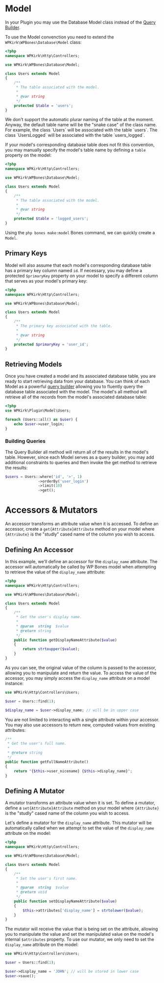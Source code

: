 
# Model

In your Plugin you may use the Database Model class instead of the [Query Builder](query-builder).

To use the Model convenction you need to extend the `WPKirk\WPBones\Database\Model` class:

```php
<?php
namespace WPKirk\Http\Controllers;

use WPKirk\WPBones\Database\Model;

class Users extends Model
{
    /**
     * The table associated with the model.
     *
     * @var string
     */
    protected $table = 'users';
}
```

<Callout type="warning">
We don't support the automatic plurar naming of the table at the moment. Anyway, the default table name will be the "snake case" of the class name. For example, the class `Users` will be associated with the table `users`. The class `UsersLogged` will be associated with the table `users_logged`.
</Callout>

If your model's corresponding database table does not fit this convention, you may manually specify the model's table name by defining a `table` property on the model:

```php copy
<?php
namespace WPKirk\Http\Controllers;

use WPKirk\WPBones\Database\Model;

class Users extends Model
{
    /**
     * The table associated with the model.
     *
     * @var string
     */
    protected $table = 'logged_users';
}
```

Using the `php bones make:model` Bones command, we can quickly create a `Model`.

## Primary Keys

Model will also assume that each model's corresponding database table has a primary key column named `id`. If necessary, you may define a protected `$primaryKey` property on your model to specify a different column that serves as your model's primary key:

```php copy
<?php
namespace WPKirk\Http\Controllers;

use WPKirk\WPBones\Database\Model;

class Users extends Model
{
    /**
     * The primary key associated with the table.
     *
     * @var string
     */
    protected $primaryKey = 'user_id';
}
```

## Retrieving Models

Once you have created a model and its associated database table, you are ready to start retrieving data from your database. You can think of each Model as a powerful [query builder](query-builder) allowing you to fluently query the database table associated with the model. The model's all method will retrieve all of the records from the model's associated database table:

```php copy
<?php
use WPKirk\Plugin\Model\Users;

foreach (Users::all() as $user) {
    echo $user->user_login;
}
```

### Building Queries

The Query Builder all method will return all of the results in the model's table. However, since each Model serves as a query builder, you may add additional constraints to queries and then invoke the get method to retrieve the results:

```php copy
$users = Users::where('id', '>', 1)
               ->orderBy('user_login')
               ->limit(10)
               ->get();
```

# Accessors & Mutators

An accessor transforms an attribute value when it is accessed. To define an accessor, create a `get{Attribute}Attribute` method on your model where `{Attribute}` is the "studly" cased name of the column you wish to access.

## Defining An Accessor

In this example, we'll define an accessor for the `display_name` attribute. The accessor will automatically be called by WP Bones model when attempting to retrieve the value of the `display_name` attribute:

```php copy
<?php
namespace WPKirk\Http\Controllers;

use WPKirk\WPBones\Database\Model;

class Users extends Model
{
    /**
     * Get the user's display name.
     *
     * @param  string  $value
     * @return string
     */
    public function getDisplayNameAttribute($value)
    {
        return strtoupper($value);
    }
}
```

As you can see, the original value of the column is passed to the accessor, allowing you to manipulate and return the value. To access the value of the accessor, you may simply access the `display_name` attribute on a model instance:

```php copy
use WPKirk\Http\Controllers\Users;

$user = Users::find(1);

$display_name = $user->display_name; // will be in upper case
```

You are not limited to interacting with a single attribute within your accessor. You may also use accessors to return new, computed values from existing attributes:

```php copy
/**
 * Get the user's full name.
 *
 * @return string
 */
public function getFullNameAttribute()
{
    return "{$this->user_nicename} {$this->display_name}";
}
```

## Defining A Mutator

A mutator transforms an attribute value when it is set. To define a mutator, define a `set{Attribute}Attribute` method on your model where `{Attribute}` is the "studly" cased name of the column you wish to access.

Let's define a mutator for the `display_name` attribute. This mutator will be automatically called when we attempt to set the value of the `display_name` attribute on the model:

```php copy
<?php
namespace WPKirk\Http\Controllers;

use WPKirk\WPBones\Database\Model;

class Users extends Model
{
    /**
     * Set the user's first name.
     *
     * @param  string  $value
     * @return void
     */
    public function setDisplayNameAttribute($value)
    {
        $this->attributes['display_name'] = strtolower($value);
    }
}
```

The mutator will receive the value that is being set on the attribute, allowing you to manipulate the value and set the manipulated value on the model's internal `$attributes` property. To use our mutator, we only need to set the `display_name` attribute on the model:

```php copy
use WPKirk\Http\Controllers\Users;

$user = Users::find(1);

$user->display_name = 'JOHN'; // will be stored in lower case
$user->save();
```
